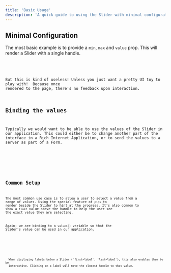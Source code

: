 ```yaml
---
title: 'Basic Usage'
description: 'A quick guide to using the Slider with minimal configuration'
---
```







## Minimal Configuration
<Icon name="twemoji:fire" /> The most basic example is to provide a `min`, `max` and `value` prop. 
This will render a Slider with a single handle.

<Demo name="Default (useless) Slider" client:visible>
  <RangeSlider min={0} max={100} values={[10]} client:visible />
  <Code slot="svelte" code={UselessRaw} lang="svelte" />
</Demo>

But this is kind of useless! Unless you just want a pretty UI toy to play with! <Icon name="twemoji:face-with-tears-of-joy" />
Because once rendered to the page, there's no feedback upon interaction.



## Binding the values

Typically we would want to be able to use the values of the Slider in our application. This
could either be to change another part of the interface in a Rich Internet Application, or to
send the values to a server as part of a Form.

<Demo name="Basic Binding to an <input>" client:visible>
  <BasicBinding client:visible />
  <Code code={BasicBindingRaw} lang="svelte" slot="svelte" />
</Demo>



## Common Setup

The most common use case is to allow a user to select a value
from a range of values. Using the special feature of `pips` to render
beside the Slider to hint at the progress. It's also common to show a `float` value
above the handle to help the user see the exact value they are selecting.

Again; we are binding to a `values[]` variable so that the Slider's value can be
used in our application.

<Demo name="A typically styled Range Slider with pips" client:visible>
  <TypicalUsage client:visible />
  <Code code={TypicalUsageRaw} lang="svelte" slot="svelte" />
</Demo>

<Note type="info" title="Clicky Labels">
  When displaying labels below a Slider (`first=label`, `last=label`), this also enables them to be
  interactive. Clicking on a label will move the closest handle to that value.
</Note>